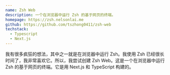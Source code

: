 ```yaml
---
name: Zsh Web
description: 一个在浏览器中运行 Zsh 的基于网页的终端。
homepage: https://zsh.nelsonlai.me
github: https://github.com/tszhong0411/zsh-web
techstack:
  - Typescript
  - Next.js
---
```


我有很多疯狂的想法，其中之一就是在浏览器中运行 Zsh。我使用 Zsh 已经很长时间了，我非常喜欢它。所以，我尝试创建 Zsh Web。这是一个在浏览器中运行 Zsh 的基于网页的终端。它是用 Next.js 和 TypeScript 构建的。
